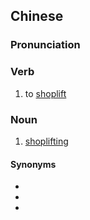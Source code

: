 {{also|商店偷窃}}
==Chinese==
{{zh-forms|s=商店偷窃|type=22}}

===Pronunciation===
{{zh-pron
|m=shāngdiàn tōuqiè
|cat=v,n
}}

===Verb===
{{zh-verb}}

# to [[shoplift]]

===Noun===
{{zh-noun}}

# [[shoplifting]]

====Synonyms====
* {{zh-l|店鋪盜竊}}
* {{zh-l|入店行竊}}
* {{zh-l|商店行竊}}